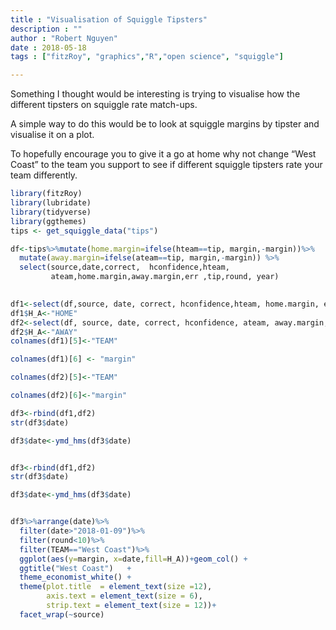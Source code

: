 ```yaml
---
title : "Visualisation of Squiggle Tipsters"
description : ""
author : "Robert Nguyen"
date : 2018-05-18
tags : ["fitzRoy", "graphics","R","open science", "squiggle"]

---
```


Something I thought would be interesting is trying to visualise how the different tipsters on squiggle rate match-ups. 

A simple way to do this would be to look at squiggle margins by tipster and visualise it on a plot. 

To hopefully encourage you to give it a go at home why not change "West Coast" to the team you support to see if different squiggle tipsters rate your team differently. 


```r

library(fitzRoy)
library(lubridate)
library(tidyverse)
library(ggthemes)
tips <- get_squiggle_data("tips")

df<-tips%>%mutate(home.margin=ifelse(hteam==tip, margin,-margin))%>%
  mutate(away.margin=ifelse(ateam==tip, margin,-margin)) %>%
  select(source,date,correct,  hconfidence,hteam,
         ateam,home.margin,away.margin,err ,tip,round, year)
 

df1<-select(df,source, date, correct, hconfidence,hteam, home.margin, err, tip, round, year )
df1$H_A<-"HOME"
df2<-select(df, source, date, correct, hconfidence, ateam, away.margin, err, tip, round, year)
df2$H_A<-"AWAY"
colnames(df1)[5]<-"TEAM"

colnames(df1)[6] <- "margin"

colnames(df2)[5]<-"TEAM"

colnames(df2)[6]<-"margin"

df3<-rbind(df1,df2)
str(df3$date)

df3$date<-ymd_hms(df3$date)


df3<-rbind(df1,df2)
str(df3$date)

df3$date<-ymd_hms(df3$date)


df3%>%arrange(date)%>%
  filter(date>"2018-01-09")%>%
  filter(round<10)%>%
  filter(TEAM=="West Coast")%>%
  ggplot(aes(y=margin, x=date,fill=H_A))+geom_col() +
  ggtitle("West Coast")   +
  theme_economist_white() +
  theme(plot.title  = element_text(size =12),
        axis.text = element_text(size = 6),
        strip.text = element_text(size = 12))+
  facet_wrap(~source)

```






